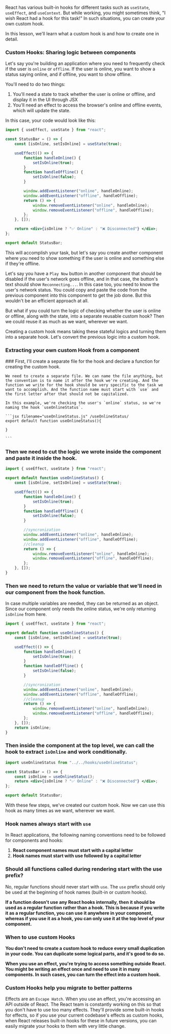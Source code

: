 
React has various built-in hooks for different tasks such as `useState`, `useEffect`, and `useContext`. But while working, you might sometimes think, "I wish React had a hook for this task!" In such situations, you can create your own custom hook.

In this lesson, we'll learn what a custom hook is and how to create one in detail.

### Custom Hooks: Sharing logic between components

Let's say you're building an application where you need to frequently check if the user is `online` or `offline`. If the user is online, you want to show a status saying online, and if offline, you want to show offline.

You'll need to do two things:

1. You'll need a state to track whether the user is online or offline, and display it in the UI through JSX
2. You'll need an effect to access the browser's online and offline events, which will update the state.

In this case, your code would look like this:

```jsx
import { useEffect, useState } from "react";

const StatusBar = () => {
    const [isOnline, setIsOnline] = useState(true);

    useEffect(() => {
        function handleOnline() {
            setIsOnline(true);
        }
        function handleOffline() {
            setIsOnline(false);
        }

        window.addEventListener("online", handleOnline);
        window.addEventListener("offline", handleOffline);
        return () => {
            window.removeEventListener("online", handleOnline);
            window.removeEventListener("offline", handleOffline);
        };
    }, []);

    return <div>{isOnline ? "✅ Online" : "❌ Disconnected"} </div>;
};

export default StatusBar;
```

This will accomplish your task, but let's say you create another component where you need to show something if the user is online and something else if they're offline.

Let's say you have a `Play Now` button in another component that should be disabled if the user's network goes offline, and in that case, the button's text should show `Reconnecting...`. In this case too, you need to know the user's network status. You could copy and paste the code from the previous component into this component to get the job done. But this wouldn't be an efficient approach at all.

But what if you could turn the logic of checking whether the user is online or offline, along with the state, into a separate reusable custom hook? Then we could reuse it as much as we want, wherever we want.

Creating a custom hook means taking these stateful logics and turning them into a separate hook. Let's convert the previous logic into a custom hook.

### Extracting your own custom Hook from a component

<Steps>
    ### First, I'll create a separate file for the hook and declare a function for creating the custom hook.

    We need to create a separate file. We can name the file anything, but the convention is to name it after the hook we're creating. And the function we write for the hook should be very specific to the task we want to accomplish. And the function name must start with `use` and the first letter after that should not be capitalized.

    In this example, we're checking the user's `online` status, so we're naming the hook `useOnlineStatus`.

    ```jsx filename="useOnlineStatus.js" /useOnlineStatus/
    export default function useOnlineStatus(){

    }

    ```

### Then we need to cut the logic we wrote inside the component and paste it inside the hook.

```jsx {4-20}
import { useEffect, useState } from "react";

export default function useOnlineStatus() {
    const [isOnline, setIsOnline] = useState(true);

    useEffect(() => {
        function handleOnline() {
            setIsOnline(true);
        }
        function handleOffline() {
            setIsOnline(false);
        }

        //syncronization
        window.addEventListener("online", handleOnline);
        window.addEventListener("offline", handleOffline);
        //cleanup
        return () => {
            window.removeEventListener("online", handleOnline);
            window.removeEventListener("offline", handleOffline);
        };
    }, []);
}
```

### Then we need to return the value or variable that we'll need in our component from the hook function.

In case multiple variables are needed, they can be returned as an object. Since our component only needs the online status, we're only returning `isOnline` from here.

```jsx {21-24}
import { useEffect, useState } from "react";

export default function useOnlineStatus() {
    const [isOnline, setIsOnline] = useState(true);

    useEffect(() => {
        function handleOnline() {
            setIsOnline(true);
        }
        function handleOffline() {
            setIsOnline(false);
        }

        //syncronization
        window.addEventListener("online", handleOnline);
        window.addEventListener("offline", handleOffline);
        //cleanup
        return () => {
            window.removeEventListener("online", handleOnline);
            window.removeEventListener("offline", handleOffline);
        };
    }, []);
    return isOnline;
}
```

### Then inside the component at the top level, we can call the hook to extract `isOnline` and work conditionally.

```jsx
import useOnlineStatus from "../../hooks/useOnlineStatus";

const StatusBar = () => {
    const isOnline = useOnlineStatus();
    return <div>{isOnline ? "✅ Online" : "❌ Disconnected"} </div>;
};

export default StatusBar;
```

</Steps>

With these few steps, we've created our custom hook. Now we can use this hook as many times as we want, wherever we want.

### Hook names always start with `use`

In React applications, the following naming conventions need to be followed for components and hooks:

1. **React component names must start with a capital letter**
2. **Hook names must start with use followed by a capital letter**

### Should all functions called during rendering start with the use prefix?

No, regular functions should never start with `use`. The `use` prefix should only be used at the beginning of hook names (built-in or custom hooks).

**If a function doesn't use any React hooks internally, then it should be used as a regular function rather than a hook. This is because if you write it as a regular function, you can use it anywhere in your component, whereas if you use it as a hook, you can only use it at the top level of your component.**

### When to use custom Hooks

**You don't need to create a custom hook to reduce every small duplication in your code. You can duplicate some logical parts, and it's good to do so.**

**When you use an effect, you're trying to access something outside React. You might be writing an effect once and need to use it in many components. In such cases, you can turn the effect into a custom hook.**

### Custom Hooks help you migrate to better patterns

Effects are an `Escape Hatch`. When you use an effect, you're accessing an API outside of React. The React team is constantly working on this so that you don't have to use too many effects. They'll provide some built-in hooks for effects, so if you use your current codebase's effects as custom hooks, when React releases built-in hooks for these in future versions, you can easily migrate your hooks to them with very little change.

